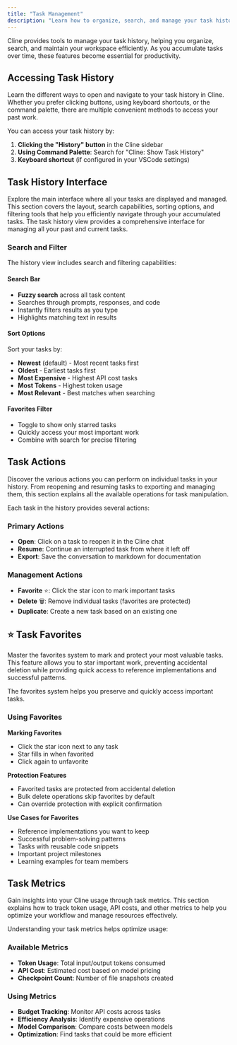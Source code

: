 ```yaml
---
title: "Task Management"
description: "Learn how to organize, search, and manage your task history in Cline."
---
```


Cline provides tools to manage your task history, helping you organize, search, and maintain your workspace efficiently. As you accumulate tasks over time, these features become essential for productivity.

## Accessing Task History

Learn the different ways to open and navigate to your task history in Cline. Whether you prefer clicking buttons, using keyboard shortcuts, or the command palette, there are multiple convenient methods to access your past work.

You can access your task history by:

1. **Clicking the "History" button** in the Cline sidebar
2. **Using Command Palette**: Search for "Cline: Show Task History"
3. **Keyboard shortcut** (if configured in your VSCode settings)

## Task History Interface

Explore the main interface where all your tasks are displayed and managed. This section covers the layout, search capabilities, sorting options, and filtering tools that help you efficiently navigate through your accumulated tasks. The task history view provides a comprehensive interface for managing all your past and current tasks.

### Search and Filter

The history view includes search and filtering capabilities:

#### Search Bar
- **Fuzzy search** across all task content
- Searches through prompts, responses, and code
- Instantly filters results as you type
- Highlights matching text in results

#### Sort Options
Sort your tasks by:
- **Newest** (default) - Most recent tasks first
- **Oldest** - Earliest tasks first
- **Most Expensive** - Highest API cost tasks
- **Most Tokens** - Highest token usage
- **Most Relevant** - Best matches when searching

#### Favorites Filter
- Toggle to show only starred tasks
- Quickly access your most important work
- Combine with search for precise filtering

## Task Actions

Discover the various actions you can perform on individual tasks in your history. From reopening and resuming tasks to exporting and managing them, this section explains all the available operations for task manipulation.

Each task in the history provides several actions:

### Primary Actions

- **Open**: Click on a task to reopen it in the Cline chat
- **Resume**: Continue an interrupted task from where it left off
- **Export**: Save the conversation to markdown for documentation

### Management Actions

- **Favorite** ⭐: Click the star icon to mark important tasks
- **Delete** 🗑️: Remove individual tasks (favorites are protected)
- **Duplicate**: Create a new task based on an existing one

## ⭐ Task Favorites

Master the favorites system to mark and protect your most valuable tasks. This feature allows you to star important work, preventing accidental deletion while providing quick access to reference implementations and successful patterns.

The favorites system helps you preserve and quickly access important tasks.

### Using Favorites

**Marking Favorites**
- Click the star icon next to any task
- Star fills in when favorited
- Click again to unfavorite

**Protection Features**
- Favorited tasks are protected from accidental deletion
- Bulk delete operations skip favorites by default
- Can override protection with explicit confirmation

**Use Cases for Favorites**
- Reference implementations you want to keep
- Successful problem-solving patterns
- Tasks with reusable code snippets
- Important project milestones
- Learning examples for team members

## Task Metrics

Gain insights into your Cline usage through task metrics. This section explains how to track token usage, API costs, and other metrics to help you optimize your workflow and manage resources effectively.

Understanding your task metrics helps optimize usage:

### Available Metrics

- **Token Usage**: Total input/output tokens consumed
- **API Cost**: Estimated cost based on model pricing
- **Checkpoint Count**: Number of file snapshots created

### Using Metrics

- **Budget Tracking**: Monitor API costs across tasks
- **Efficiency Analysis**: Identify expensive operations
- **Model Comparison**: Compare costs between models
- **Optimization**: Find tasks that could be more efficient
